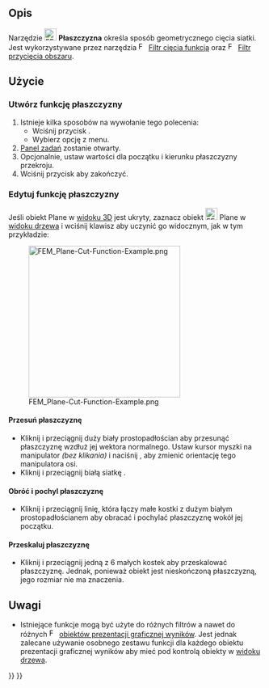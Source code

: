 <languages/>

{{Docnav
|[[FEM_PostFilterCalculator/pl|Filtr kalkulatora]]
|[[FEM_PostCreateFunctionSphere/pl|Sfera]]
|[[FEM_Workbench/pl|środowisko pracy MES]]
|IconL=FEM_PostFilterCalculator.svg
|IconR=FEM_PostCreateFunctionSphere.svg
|IconC=Workbench_FEM.svg
}}

<div class="mw-translate-fuzzy">
{{GuiCommand/pl
|Name=FEM PostCreateFunctionPlane
|Name/pl=MES: Płaszczyzna
|MenuLocation=Wyniki → Funkcje filtrów → Płaszczyzna
|Workbenches=[[FEM_Workbench/pl|MES]]
|SeeAlso=[[FEM_tutorial/pl|Poradnik MES]]
}}
</div>

<span id="Description"></span>
==Opis==

Narzędzie [[Image:FEM_PostCreateFunctionPlane.svg|24px]] '''Płaszczyzna''' określa sposób geometrycznego cięcia siatki. Jest wykorzystywane przez narzędzia [[Image:FEM_PostFilterCutFunction.svg|16px]] [[FEM_PostFilterCutFunction/pl|Filtr cięcia funkcją]] oraz [[Image:FEM_PostFilterClipRegion.svg|16px]] [[FEM_PostFilterClipRegion/pl|Filtr przycięcia obszaru]].

<span id="Usage"></span>
==Użycie==

<span id="Create_a_plane_function"></span>
===Utwórz funkcję płaszczyzny===

<div class="mw-translate-fuzzy">
# Istnieje kilka sposobów na wywołanie tego polecenia:
#* Wciśnij przycisk {{Button|[[Image:FEM_PostCreateFunctionPlane.svg|16px]] [[FEM_PostCreateFunctionPlane/pl|Płaszczyzna]]}}.
#* Wybierz opcję {{MenuCommand|Wyniki → Funkcje filtrów → [[Image:FEM_PostCreateFunctionPlane.svg|16px]] Płaszczyzna}} z menu.
# [[Task_panel/pl|Panel zadań]] zostanie otwarty.
# Opcjonalnie, ustaw wartości dla początku i kierunku płaszczyzny przekroju.
# Wciśnij przycisk {{Button|OK}} aby zakończyć.
</div>

<span id="Edit_a_plane_function"></span>
===Edytuj funkcję płaszczyzny===

Jeśli obiekt Plane w [[3D_view/pl|widoku 3D]] jest ukryty, zaznacz obiekt [[Image:FEM_PostCreateFunctionPlane.svg|24px]] Plane w [[Tree_view/pl|widoku drzewa]] i wciśnij klawisz {{KEY|Spacja}} aby uczynić go widocznym, jak w tym przykładzie:

[[File:FEM_Plane-Cut-Function-Example.png|300px]]

<span id="Move_the_plane"></span>
====Przesuń płaszczyznę====

* Kliknij i przeciągnij duży biały prostopadłościan aby przesunąć płaszczyznę wzdłuż jej wektora normalnego. Ustaw kursor myszki na manipulator ''(bez klikania)'' i naciśnij {{KEY|Ctrl}}, aby zmienić orientację tego manipulatora osi.
* Kliknij i przeciągnij białą siatkę .

<span id="Rotate_and_tilt_the_plane"></span>
====Obróć i pochyl płaszczyznę====

* Kliknij i przeciągnij linię, która łączy małe kostki z dużym białym prostopadłościanem aby obracać i pochylać płaszczyznę wokół jej początku.

<span id="Scale_the_plane"></span>
====Przeskaluj płaszczyznę====

* Kliknij i przeciągnij jedną z 6 małych kostek aby przeskalować płaszczyznę. Jednak, ponieważ obiekt jest nieskończoną płaszczyzną, jego rozmiar nie ma znaczenia.

<span id="Notes"></span>
==Uwagi==

* Istniejące funkcje mogą być użyte do różnych filtrów a nawet do różnych [[Image:FEM_PostPipelineFromResult.svg|16px]] [[FEM_PostPipelineFromResult/pl|obiektów prezentacji graficznej wyników]]. Jest jednak zalecane używanie osobnego zestawu funkcji dla każdego obiektu prezentacji graficznej wyników aby mieć pod kontrolą obiekty w [[Tree_view/pl|widoku drzewa]].


{{Docnav
|[[FEM_PostFilterCalculator/pl|Filtr kalkulatora]]
|[[FEM_PostCreateFunctionSphere/pl|Sfera]]
|[[FEM_Workbench/pl|środowisko pracy MES]]
|IconL=FEM_PostFilterCalculator.svg
|IconR=FEM_PostCreateFunctionSphere.svg
|IconC=Workbench_FEM.svg
}}

{{FEM Tools navi{{#translation:}}}}
{{Userdocnavi{{#translation:}}}}